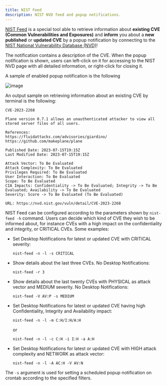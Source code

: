 ```yaml
---
title: NIST Feed
description: NIST NVD feed and popup notifications.
---
```


[NIST Feed](https://github.com/D3vil0p3r/NIST-Feed) is a special tool able to retrieve information about **existing CVE (Common Vulnerabilities and Exposures)** and **inform** you about a **new published** or **updated CVE** by a popup notification by connecting to the [NIST National Vulnerability Database (NVD)](https://nvd.nist.gov/)!

The notification contains a description of the CVE. When the popup notification is shown, users can left-click on it for accessing to the NIST NVD page with all detailed information, or right-click for closing it.

A sample of enabled popup notification is the following

![image](https://user-images.githubusercontent.com/83867734/197344676-172a4916-65e3-4f02-9f9c-c6a21ba21100.png)

An output sample on retrieving information about an existing CVE by terminal is the following:
```
CVE-2023-2268

Plane version 0.7.1 allows an unauthenticated attacker to view all stored server files of all users.

References:
https://fluidattacks.com/advisories/giardino/
https://github.com/makeplane/plane

Published Date: 2023-07-15T19:15Z
Last Modified Date: 2023-07-15T19:15Z

Attack Vector: To Be Evaluated
Attack Complexity: To Be Evaluated
Privileges Required: To Be Evaluated
User Interaction: To Be Evaluated
Scope: To Be Evaluated
CIA Impacts: Confidentiality -> To Be Evaluated; Integrity -> To Be Evaluated; Availability -> To Be Evaluated
Severity: Score -> To Be Evaluated (To Be Evaluated)

URL: https://nvd.nist.gov/vuln/detail/CVE-2023-2268
```

NIST Feed can be configured according to the parameters shown by `nist-feed -h` command. Users can decide which kind of CVE they wish to be informed about, for instance CVEs with a high impact on the confidentiality and integrity, or CRITICAL CVEs. Some examples:
* Set Desktop Notifications for latest or updated CVE with CRITICAL severity:
  ```shell
  nist-feed -n -l -s CRITICAL
  ```
* Show details about the last three CVEs. No Desktop Notifications:
  ```shell
  nist-feed -r 3
  ```
* Show details about the last twenty CVEs with PHYSICAL as attack vector and MEDIUM severity. No Desktop Notifications:
  ```shell
  nist-feed -V AV:P -s MEDIUM
  ```
* Set Desktop Notifications for latest or updated CVE having high Confidentiality, Integrity and Availability impact:
  ```shell
  nist-feed -n -l -m C:H/I:H/A:H
  ```
  or
  ```shell
  nist-feed -n -l -c C:H -i I:H -a A:H
  ```
* Set Desktop Notifications for latest or updated CVE with HIGH attack complexity and NETWORK as attack vector:
  ```shell
  nist-feed -n -l -A AC:H -V AV:N
  ```

The `-s` argument is used for setting a scheduled popup notification on crontab according to the specified filters.

<ImageComponent />